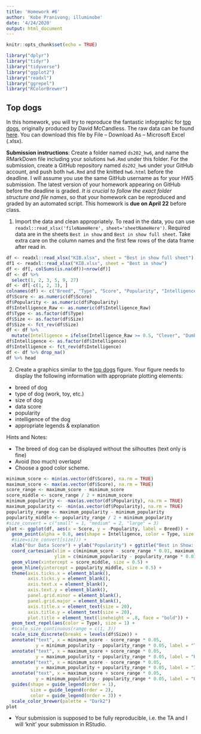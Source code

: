 ```yaml
---
title: 'Homework #6'
author: 'Kobe Pranivong; illuminobe'
date: '4/24/2020'
output: html_document
---
```


```r
knitr::opts_chunk$set(echo = TRUE)

library("dplyr")
library("tidyr")
library("tidyverse")
library("ggplot2")
library("readxl")
library("ggrepel")
library("RColorBrewer")
```

## Top dogs

In this homework, you will try to reproduce the fantastic infographic for [top dogs](https://informationisbeautiful.net/visualizations/best-in-show-whats-the-top-data-dog/), originally produced by David McCandless. The raw data can be found [here](https://docs.google.com/spreadsheets/d/1l_HfF5EaN-QgnLc2UYdCc7L2CVrk0p3VdGB1godOyhk/edit#gid=10). You can download this file by File -- Download As -- Microsoft Excel (.xlsx).

**Submission instructions**: Create a folder named `ds202_hw6`, and name the RMarkDown file including your solutions `hw6.Rmd` under this folder. For the submission, create a GitHub repository named `ds202_hw6` under your GitHub account, and push both `hw6.Rmd` and the knitted `hw6.html` before the deadline. I will assume you use the same GitHub username as for your HW5 submission. The latest version of your homework appearing on GitHub before the deadline is graded. *It is crucial to follow the exact folder structure and file names*, so that your homework can be reproduced and graded by an automated script. This homework is **due on April 22** before class.

1. Import the data and clean appropriately. To read in the data, you can use `readxl::read_xlsx('fileNameHere', sheet='sheetNameHere')`. Required data are in the sheets `Best in show` and `Best in show full sheet`. Take extra care on the column names and the first few rows of the data frame after read in.
```r
df <- readxl::read_xlsx("KIB.xlsx", sheet = "Best in show full sheet")
df1 <- readxl::read_xlsx("KIB.xlsx", sheet = "Best in show")
df <- df[, colSums(is.na(df))<nrow(df)]
df <- df %>% 
  select(1, 2, 3, 5, 9, 27)
df <- df[-c(1, 2, 3), ]
colnames(df) <- c("Breed", "Type", "Score", "Popularity", "Intelligence_Raw", "Size")
df$Score <- as.numeric(df$Score)
df$Popularity <- as.numeric(df$Popularity)
df$Intelligence_Raw <- as.numeric(df$Intelligence_Raw)
df$Type <- as.factor(df$Type)
df$Size <- as.factor(df$Size)
df$Size <- fct_rev(df$Size)
df <- df %>% 
  mutate(Intelligence = ifelse(Intelligence_Raw >= 0.5, "Clever", "Dumb"))
df$Intelligence <- as.factor(df$Intelligence)
df$Intelligence <- fct_rev(df$Intelligence)
df <- df %>% drop_na()
df %>% head
```
2. Create a graphics similar to the  [top dogs](https://informationisbeautiful.net/visualizations/best-in-show-whats-the-top-data-dog/) figure. Your figure needs to display the following information with appropriate plotting elements:

- breed of dog
- type of dog (work, toy, etc.)
- size of dog
- data score 
- popularity
- intelligence of the dog
- appropriate legends & explanation

Hints and Notes:

- The breed of dog can be displayed without the silhouttes (text only is fine)
- Avoid (too much) overlaps!
- Choose a good color scheme.

```r
minimum_score <- min(as.vector(df$Score), na.rm = TRUE)
maximum_score <- max(as.vector(df$Score), na.rm = TRUE)
score_range <- maximum_score - minimum_score
score_middle <- score_range / 2 + minimum_score
minimum_popularity <- -max(as.vector(df$Popularity), na.rm = TRUE)
maximum_popularity <- -min(as.vector(df$Popularity), na.rm = TRUE)
popularity_range <- maximum_popularity - minimum_popularity
popularity_middle <- popularity_range / 2 + minimum_popularity
#size_convert = c("small" = 1, "medium" = 2, "large" = 3)
plot <- ggplot(df, aes(x = Score, y = -Popularity, label = Breed)) + 
  geom_point(alpha = 0.8, aes(shape = Intelligence, color = Type, size = Size)) +
  #size=size_convert[size])) +
  xlab("Our Data Score") + ylab("Popularity") + ggtitle("Best in Show: The Ultimate Data Dog") +
  coord_cartesian(xlim = c(minimum_score - score_range * 0.01, maximum_score + score_range * 0.01),
                  ylim = c(minimum_popularity - popularity_range * 0.03, maximum_popularity + popularity_range * 0.03)) +
  geom_vline(xintercept = score_middle, size = 0.5) +
  geom_hline(yintercept = popularity_middle, size = 0.5) +
  theme(axis.ticks.x = element_blank(),
        axis.ticks.y = element_blank(),
        axis.text.x = element_blank(),
        axis.text.y = element_blank(),
        panel.grid.minor = element_blank(),
        panel.grid.major = element_blank(),
        axis.title.x = element_text(size = 20),
        axis.title.y = element_text(size = 20),
        plot.title = element_text(lineheight = .8, face = "bold")) +
  geom_text_repel(aes(color = Type), size = 1) +
  #scale_size_continuous(range = c(1, 3))
  scale_size_discrete(breaks = levels(df$Size)) +
  annotate("text", x = minimum_score - score_range * 0.05, 
           y = minimum_popularity - popularity_range * 0.05, label = "The Rightly Ignored", hjust = 0) +
  annotate("text", x = maximum_score + score_range * 0.05, 
           y = maximum_popularity + popularity_range * 0.05, label = "Hot Dogs!", hjust = 1) +
  annotate("text", x = minimum_score - score_range * 0.05, 
           y = maximum_popularity + popularity_range * 0.05, label = "Inexplicably Overrated", hjust = 0) +
  annotate("text", x = maximum_score + score_range * 0.05, 
           y = minimum_popularity - popularity_range * 0.05, label = "Overlooked Treasures", hjust = 1) +
  guides(shape = guide_legend(order = 1),
         size = guide_legend(order = 2),
         color = guide_legend(order = 3)) +
  scale_color_brewer(palette = "Dark2")
plot
```

- Your submission is supposed to be fully reproducible, i.e. the TA and I will 'knit' your submission in RStudio. 